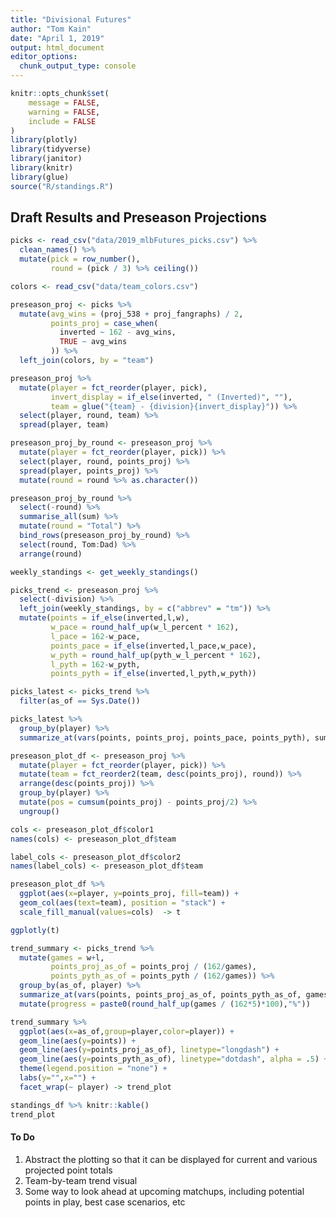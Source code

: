 ```yaml
---
title: "Divisional Futures"
author: "Tom Kain"
date: "April 1, 2019"
output: html_document
editor_options: 
  chunk_output_type: console
---
```


```r
knitr::opts_chunk$set(
	message = FALSE,
	warning = FALSE,
	include = FALSE
)
library(plotly)
library(tidyverse)
library(janitor)
library(knitr)
library(glue)
source("R/standings.R")
```
## Draft Results and Preseason Projections
```r
picks <- read_csv("data/2019_mlbFutures_picks.csv") %>% 
  clean_names() %>% 
  mutate(pick = row_number(),
         round = (pick / 3) %>% ceiling())

colors <- read_csv("data/team_colors.csv")
```
```r
preseason_proj <- picks %>%
  mutate(avg_wins = (proj_538 + proj_fangraphs) / 2,
         points_proj = case_when(
           inverted ~ 162 - avg_wins,
           TRUE ~ avg_wins
         )) %>% 
  left_join(colors, by = "team")
```
```r
preseason_proj %>% 
  mutate(player = fct_reorder(player, pick),
         invert_display = if_else(inverted, " (Inverted)", ""),
         team = glue("{team} - {division}{invert_display}")) %>% 
  select(player, round, team) %>% 
  spread(player, team) 

preseason_proj_by_round <- preseason_proj %>% 
  mutate(player = fct_reorder(player, pick)) %>% 
  select(player, round, points_proj) %>%
  spread(player, points_proj) %>% 
  mutate(round = round %>% as.character())

preseason_proj_by_round %>% 
  select(-round) %>% 
  summarise_all(sum) %>% 
  mutate(round = "Total") %>%
  bind_rows(preseason_proj_by_round) %>% 
  select(round, Tom:Dad) %>% 
  arrange(round) 

```

```r
weekly_standings <- get_weekly_standings()
```

```r
picks_trend <- preseason_proj %>% 
  select(-division) %>% 
  left_join(weekly_standings, by = c("abbrev" = "tm")) %>% 
  mutate(points = if_else(inverted,l,w),
         w_pace = round_half_up(w_l_percent * 162),
         l_pace = 162-w_pace,
         points_pace = if_else(inverted,l_pace,w_pace),
         w_pyth = round_half_up(pyth_w_l_percent * 162),
         l_pyth = 162-w_pyth,
         points_pyth = if_else(inverted,l_pyth,w_pyth))

picks_latest <- picks_trend %>% 
  filter(as_of == Sys.Date())

picks_latest %>% 
  group_by(player) %>% 
  summarize_at(vars(points, points_proj, points_pace, points_pyth), sum) -> standings_df
```

```r
preseason_plot_df <- preseason_proj %>% 
  mutate(player = fct_reorder(player, pick)) %>% 
  mutate(team = fct_reorder2(team, desc(points_proj), round)) %>%
  arrange(desc(points_proj)) %>% 
  group_by(player) %>% 
  mutate(pos = cumsum(points_proj) - points_proj/2) %>% 
  ungroup()

cols <- preseason_plot_df$color1
names(cols) <- preseason_plot_df$team

label_cols <- preseason_plot_df$color2
names(label_cols) <- preseason_plot_df$team

preseason_plot_df %>% 
  ggplot(aes(x=player, y=points_proj, fill=team)) +
  geom_col(aes(text=team), position = "stack") +
  scale_fill_manual(values=cols)  -> t

ggplotly(t)
```

```r
trend_summary <- picks_trend %>% 
  mutate(games = w+l,
         points_proj_as_of = points_proj / (162/games),
         points_pyth_as_of = points_pyth / (162/games)) %>% 
  group_by(as_of, player) %>% 
  summarize_at(vars(points, points_proj_as_of, points_pyth_as_of, games), sum) %>% 
  mutate(progress = paste0(round_half_up(games / (162*5)*100),"%"))

trend_summary %>% 
  ggplot(aes(x=as_of,group=player,color=player)) +
  geom_line(aes(y=points)) +
  geom_line(aes(y=points_proj_as_of), linetype="longdash") +
  geom_line(aes(y=points_pyth_as_of), linetype="dotdash", alpha = .5) +
  theme(legend.position = "none") +
  labs(y="",x="") +
  facet_wrap(~ player) -> trend_plot
```

```r
standings_df %>% knitr::kable()
trend_plot
```

#### To Do

1. Abstract the plotting so that it can be displayed for current and various projected point totals
2. Team-by-team trend visual
3. Some way to look ahead at upcoming matchups, including potential points in play, best case scenarios, etc
